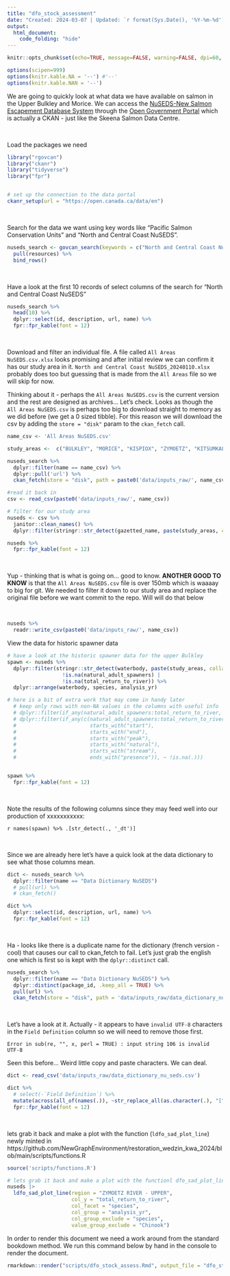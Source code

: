 ```yaml
---
title: "dfo_stock_assessment"
date: "Created: 2024-03-07 | Updated: `r format(Sys.Date(), '%Y-%m-%d')`"
output: 
  html_document:
    code_folding: "hide"
---
```


```r
knitr::opts_chunk$set(echo=TRUE, message=FALSE, warning=FALSE, dpi=60, out.width = "100%")

options(scipen=999)
options(knitr.kable.NA = '--') #'--'
options(knitr.kable.NAN = '--')
```


We are going to quickly look at what data we have available on salmon in the Upper Bulkley and Morice. We can access the
[NuSEDS-New Salmon Escapement Database System](https://open.canada.ca/data/en/dataset/c48669a3-045b-400d-b730-48aafe8c5ee6)
through the [Open Government Portal](https://open.canada.ca/en) which is actually a CKAN - just like the Skeena Salmon Data Centre.

<br>

Load the packages we need
```r
library("rgovcan")
library("ckanr")
library("tidyverse")
library("fpr")


# set up the connection to the data portal
ckanr_setup(url = "https://open.canada.ca/data/en")
```

<br>

Search for the data we want using key words like "Pacific Salmon Conservation Units" and "North and Central Coast NuSEDS".


```r
nuseds_search <- govcan_search(keywords = c("North and Central Coast NuSEDS"), records = 150, format_results = TRUE) %>% 
  pull(resources) %>% 
  bind_rows()

```


<br>

Have a look at the first 10 records of select columns of the search for "North and Central Coast NuSEDS"
```r
nuseds_search %>% 
  head(10) %>% 
  dplyr::select(id, description, url, name) %>% 
  fpr::fpr_kable(font = 12)

```

<br>

Download and filter an individual file.  A file called `All Areas NuSEDS.csv.xlsx` looks promising and after initial 
review we can confirm it has our study area in it. `North and Central Coast NuSEDS_20240110.xlsx` probably does too but
guessing that is made from the `All Areas` file so we will skip for now.


Thinking about it - perhaps the `All Areas NuSEDS.csv` is the current version and the rest are designed as archives...
Let's check. Looks as though the `All Areas NuSEDS.csv` is perhaps too big to download straight to memory as we did before (we get a 0 sized tibble).  For this reason we will download the csv by adding the `store = "disk"` param to the `ckan_fetch` call.

```r
name_csv <- 'All Areas NuSEDS.csv'

study_areas <-  c("BULKLEY", "MORICE", "KISPIOX", "ZYMOETZ", "KITSUMKALUM")

nuseds_search %>% 
  dplyr::filter(name == name_csv) %>% 
  dplyr::pull('url') %>% 
  ckan_fetch(store = "disk", path = paste0('data/inputs_raw/', name_csv)) 

#read it back in  
csv <- read_csv(paste0('data/inputs_raw/', name_csv))

# filter for our study area
nuseds <- csv %>%   
  janitor::clean_names() %>% 
  dplyr::filter(stringr::str_detect(gazetted_name, paste(study_areas, collapse = "|"))) 

nuseds %>% 
  fpr::fpr_kable(font = 12)

```

<br>

Yup - thinking that is what is going on... good to know. **ANOTHER GOOD TO KNOW** is that the `All Areas NuSEDS.csv` file is over 150mb which is waaaay to big for git. We needed to filter it down  to our study area and replace the original file before we want commit to the repo.  Will will do that below

<br>

```r
nuseds %>% 
  readr::write_csv(paste0('data/inputs_raw/', name_csv))

```


View the data for historic spawner data

```r
# have a look at the historic spawner data for the upper Bulkley
spawn <- nuseds %>% 
  dplyr::filter(stringr::str_detect(waterbody, paste(study_areas, collapse = "|")) & 
                  !is.na(natural_adult_spawners) |
                  !is.na(total_return_to_river)) %>% 
  dplyr::arrange(waterbody, species, analysis_yr)

# here is a bit of extra work that may come in handy later
  # keep only rows with non-NA values in the columns with useful info
  # dplyr::filter(if_any(natural_adult_spawners:total_return_to_river, ~ !is.na(.))) %>% 
  # dplyr::filter(if_any(c(natural_adult_spawners:total_return_to_river, 
  #                        starts_with("start"), 
  #                        starts_with("end"), 
  #                        starts_with("peak"),
  #                        starts_with("natural"),
  #                        starts_with("stream"),
  #                        ends_with("presence")), ~ !is.na(.)))


spawn %>% 
  fpr::fpr_kable(font = 12)

```

<br>

Note the results of the following columns since they may feed well into our production of xxxxxxxxxxx:

`r names(spawn) %>% .[str_detect(., '_dt')]`

<br>

Since we are already here let's have a quick look at the data dictionary to see what those columns mean.

```r
dict <- nuseds_search %>% 
  dplyr::filter(name == "Data Dictionary NuSEDS") 
  # pull(url) %>% 
  # ckan_fetch() 

dict %>% 
  dplyr::select(id, description, url, name) %>% 
  fpr::fpr_kable(font = 12)


```

<br>

Ha - looks like there is a duplicate name for the dictionary (french version - cool) that causes our call to ckan_fetch to fail.
Let’s just grab the english one which is first so is kept with the `dplyr::distinct` call.


```r
nuseds_search %>% 
  dplyr::filter(name == "Data Dictionary NuSEDS") %>% 
  dplyr::distinct(package_id, .keep_all = TRUE) %>% 
  pull(url) %>% 
  ckan_fetch(store = "disk", path = 'data/inputs_raw/data_dictionary_nu_seds.csv') 
```


<br>

Let's have a look at it. Actually - it appears to have `invalid UTF-8` characters in the `Field Definition` column
so we will need to remove those first. 

    Error in sub(re, "", x, perl = TRUE) : input string 106 is invalid UTF-8
    
Seen this before...  Weird little copy and paste characters.  We can deal.

```r
dict <- read_csv('data/inputs_raw/data_dictionary_nu_seds.csv')

dict %>% 
  # select(-`Field Definition`) %>% 
  mutate(across(all_of(names(.)), ~str_replace_all(as.character(.), "[^ -~]", ""))) %>% 
  fpr::fpr_kable(font = 12)
```

<br>

lets grab it back and make a plot with the function (`ldfo_sad_plot_line`) newly minted in https://github.com/NewGraphEnvironment/restoration_wedzin_kwa_2024/blob/main/scripts/functions.R


```r
source('scripts/functions.R')

# lets grab it back and make a plot with the functionl dfo_sad_plot_line newly minted in `scripts/functions.R`
nuseds |> 
  ldfo_sad_plot_line(region = "ZYMOETZ RIVER - UPPER", 
                     col_y = "total_return_to_river", 
                     col_facet = "species", 
                     col_group = "analysis_yr", 
                     col_group_exclude = "species",
                     value_group_exclude = "Chinook")
```


In order to render this document we need a work around from the standard bookdown method. We run this command below
by hand in the console to render the document.

```r
rmarkdown::render("scripts/dfo_stock_assess.Rmd", output_file = "dfo_stock_assess.html", output_dir = "memos")

```

